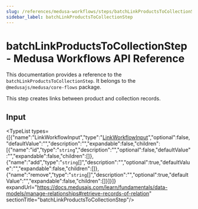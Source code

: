 ```yaml
---
slug: /references/medusa-workflows/steps/batchLinkProductsToCollectionStep
sidebar_label: batchLinkProductsToCollectionStep
---
```



# batchLinkProductsToCollectionStep - Medusa Workflows API Reference

This documentation provides a reference to the `batchLinkProductsToCollectionStep`. It belongs to the `@medusajs/medusa/core-flows` package.

This step creates links between product and collection records.

## Input

<TypeList types={[{"name":"LinkWorkflowInput","type":"[LinkWorkflowInput](../../../../../types/CommonTypes/types/types.CommonTypes.LinkWorkflowInput/page.mdx)","optional":false,"defaultValue":"","description":"","expandable":false,"children":[{"name":"id","type":"`string`","description":"","optional":false,"defaultValue":"","expandable":false,"children":[]},{"name":"add","type":"`string`[]","description":"","optional":true,"defaultValue":"","expandable":false,"children":[]},{"name":"remove","type":"`string`[]","description":"","optional":true,"defaultValue":"","expandable":false,"children":[]}]}]} expandUrl="https://docs.medusajs.com/learn/fundamentals/data-models/manage-relationships#retrieve-records-of-relation" sectionTitle="batchLinkProductsToCollectionStep"/>
